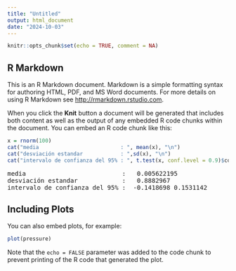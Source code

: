 ```yaml
---
title: "Untitled"
output: html_document
date: "2024-10-03"
---
```


```r
knitr::opts_chunk$set(echo = TRUE, comment = NA)
```

## R Markdown

This is an R Markdown document. Markdown is a simple formatting syntax for authoring HTML, PDF, and MS Word documents. For more details on using R Markdown see <http://rmarkdown.rstudio.com>.

When you click the **Knit** button a document will be generated that includes both content as well as the output of any embedded R code chunks within the document. You can embed an R code chunk like this:

```r
x = rnorm(100)
cat("media                          : ", mean(x), "\n")
cat("desviación estandar            : ",sd(x), "\n")
cat("intervalo de confianza del 95% : ", t.test(x, conf.level = 0.9)$conf.int)
```

<pre>
media                          :   0.005622195 
desviación estandar            :   0.8882967 
intervalo de confianza del 95% :  -0.1418698 0.1531142
</pre>


## Including Plots

You can also embed plots, for example:

```r
plot(pressure)
```

Note that the `echo = FALSE` parameter was added to the code chunk to prevent printing of the R code that generated the plot.
